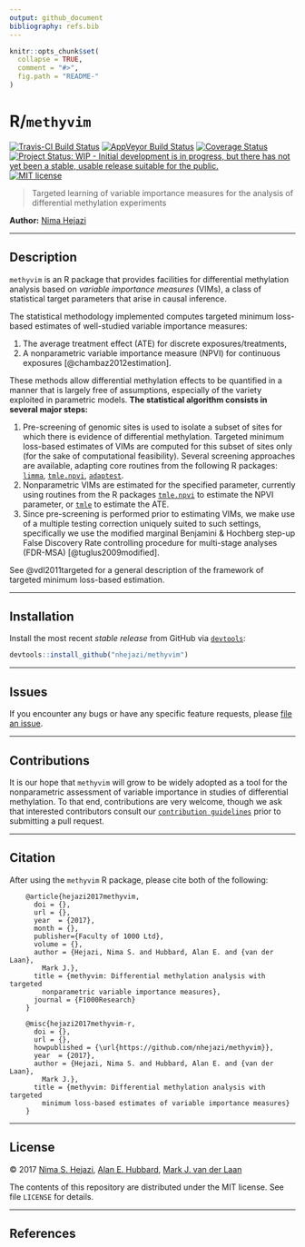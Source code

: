 ```yaml
---
output: github_document
bibliography: refs.bib
---
```


<!-- README.md is generated from README.Rmd. Please edit that file -->

```r
knitr::opts_chunk$set(
  collapse = TRUE,
  comment = "#>",
  fig.path = "README-"
)
```

# R/`methyvim`

[![Travis-CI Build Status](https://travis-ci.org/nhejazi/methyvim.svg?branch=master)](https://travis-ci.org/nhejazi/methyvim)
[![AppVeyor Build  Status](https://ci.appveyor.com/api/projects/status/github/nhejazi/methyvim?branch=master&svg=true)](https://ci.appveyor.com/project/nhejazi/methyvim)
[![Coverage Status](https://img.shields.io/codecov/c/github/nhejazi/methyvim/master.svg)](https://codecov.io/github/nhejazi/methyvim?branch=master)
[![Project Status: WIP - Initial development is in progress, but there has not yet been a stable, usable release suitable for the public.](http://www.repostatus.org/badges/latest/wip.svg)](http://www.repostatus.org/#wip)
[![MIT license](http://img.shields.io/badge/license-MIT-brightgreen.svg)](http://opensource.org/licenses/MIT)

> Targeted learning of variable importance measures for the analysis of
> differential methylation experiments

__Author:__ [Nima Hejazi](http://nimahejazi.org)

---

## Description

`methyvim` is an R package that provides facilities for differential methylation
analysis based on _variable importance measures_ (VIMs), a class of statistical
target parameters that arise in causal inference.

The statistical methodology implemented computes targeted minimum loss-based
estimates of well-studied variable importance measures:

1. The average treatment effect (ATE) for discrete exposures/treatments,
2. A nonparametric variable importance measure (NPVI) for continuous exposures
[@chambaz2012estimation].

These methods allow differential methylation effects to be quantified in a
manner that is largely free of assumptions, especially of the variety exploited
in parametric models. __The statistical algorithm consists in several major
steps:__

1. Pre-screening of genomic sites is used to isolate a subset of sites for
which there is evidence of differential methylation. Targeted minimum
loss-based estimates of VIMs are computed for this subset of sites only (for
the sake of computational feasibility). Several screening approaches are
available, adapting core routines from the following R packages:
[`limma`](http://bioconductor.org/packages/release/bioc/html/limma.html),
[`tmle.npvi`](https://CRAN.R-project.org/package=tmle.npvi),
[`adaptest`](https://github.com/nhejazi/adaptest).
2. Nonparametric VIMs are estimated for the specified parameter, currently using
routines from the R packages
[`tmle.npvi`](https://CRAN.R-project.org/package=tmle.npvi) to estimate the
NPVI parameter, or [`tmle`](https://CRAN.R-project.org/package=tmle) to
estimate the ATE.
3. Since pre-screening is performed prior to estimating VIMs, we make use of a
multiple testing correction uniquely suited to such settings, specifically we
use the modified marginal Benjamini & Hochberg step-up False Discovery Rate
controlling procedure for multi-stage analyses (FDR-MSA) [@tuglus2009modified].

See @vdl2011targeted for a general description of the framework of targeted
minimum loss-based estimation.

<!--
Note about shrinkage of influence curves, adapting @smyth2004linear.

More exposition here....
-->

---

## Installation

<!--
For standard use, install from [Bioconductor](https://bioconductor.org):
```r
source("https://bioconductor.org/biocLite.R")
biocLite("methyvim")
```
-->

Install the most recent _stable release_ from GitHub via
[`devtools`](https://www.rstudio.com/products/rpackages/devtools/):

```r
devtools::install_github("nhejazi/methyvim")
```

<!--
To contribute, install the _development version_ from GitHub via
[`devtools`](https://www.rstudio.com/products/rpackages/devtools/):

```r
devtools::install_github("nhejazi/methyvim", ref = "develop")
```
-->

---

<!--
## Example

This is a basic example which shows you how to solve a common problem:

```r
## basic example code
```
-->

## Issues

If you encounter any bugs or have any specific feature requests, please [file an
issue](https://github.com/nhejazi/methyvim/issues).

---

## Contributions

It is our hope that `methyvim` will grow to be widely adopted as a tool for the
nonparametric assessment of variable importance in studies of differential
methylation. To that end, contributions are very welcome, though we ask that
interested contributors consult our [`contribution
guidelines`](https://github.com/nhejazi/methyvim/blob/master/CONTRIBUTING.md)
prior to submitting a pull request.

---

## Citation

After using the `methyvim` R package, please cite both of the following:

        @article{hejazi2017methyvim,
          doi = {},
          url = {},
          year  = {2017},
          month = {},
          publisher={Faculty of 1000 Ltd},
          volume = {},
          author = {Hejazi, Nima S. and Hubbard, Alan E. and {van der Laan},
            Mark J.},
          title = {methyvim: Differential methylation analysis with targeted
            nonparametric variable importance measures},
          journal = {F1000Research}
        }

        @misc{hejazi2017methyvim-r,
          doi = {},
          url = {},
          howpublished = {\url{https://github.com/nhejazi/methyvim}},
          year  = {2017},
          author = {Hejazi, Nima S. and Hubbard, Alan E. and {van der Laan},
            Mark J.},
          title = {methyvim: Differential methylation analysis with targeted
            minimum loss-based estimates of variable importance measures}
        }

---

## License

&copy; 2017 [Nima S. Hejazi](http://nimahejazi.org), [Alan E.
Hubbard](http://sph.berkeley.edu/alan-hubbard), [Mark J. van der
Laan](https://www.stat.berkeley.edu/~laan/)

The contents of this repository are distributed under the MIT license. See file
`LICENSE` for details.

---

## References
